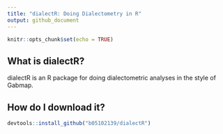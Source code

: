 ```yaml
---
title: "dialectR: Doing Dialectometry in R"
output: github_document
---
```


```r
knitr::opts_chunk$set(echo = TRUE)
```
## What is dialectR?

dialectR is an R package for doing dialectometric analyses in the style of Gabmap.

## How do I download it?
```r
devtools::install_github("b05102139/dialectR")
```


